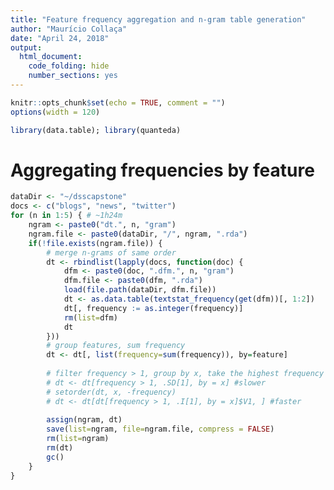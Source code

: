 ```yaml
---
title: "Feature frequency aggregation and n-gram table generation"
author: "Maurício Collaça"
date: "April 24, 2018"
output: 
  html_document: 
    code_folding: hide
    number_sections: yes
---
```


```r
knitr::opts_chunk$set(echo = TRUE, comment = "")
options(width = 120)
```

```r
library(data.table); library(quanteda)
```

# Aggregating frequencies by feature

```r
dataDir <- "~/dsscapstone"
docs <- c("blogs", "news", "twitter")
for (n in 1:5) { # ~1h24m
    ngram <- paste0("dt.", n, "gram")
    ngram.file <- paste0(dataDir, "/", ngram, ".rda")
    if(!file.exists(ngram.file)) {
        # merge n-grams of same order
        dt <- rbindlist(lapply(docs, function(doc) {
            dfm <- paste0(doc, ".dfm.", n, "gram")
            dfm.file <- paste0(dfm, ".rda")
            load(file.path(dataDir, dfm.file))
            dt <- as.data.table(textstat_frequency(get(dfm))[, 1:2])
            dt[, frequency := as.integer(frequency)]
            rm(list=dfm)
            dt
        }))
        # group features, sum frequency
        dt <- dt[, list(frequency=sum(frequency)), by=feature]
        
        # filter frequency > 1, group by x, take the highest frequency for n > 2
        # dt <- dt[frequency > 1, .SD[1], by = x] #slower
        # setorder(dt, x, -frequency)
        # dt <- dt[dt[frequency > 1, .I[1], by = x]$V1, ] #faster
        
        assign(ngram, dt)
        save(list=ngram, file=ngram.file, compress = FALSE)
        rm(list=ngram)
        rm(dt)
        gc()
    }
}
```
